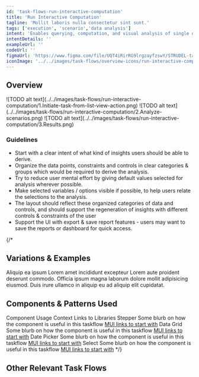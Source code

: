 ```yaml
---
id: 'task-flows-run-interactive-computation'
title: 'Run Interactive Computation'
tagline: 'Mollit laboris nulla consectetur sint sunt.'
tags: ['execution', 'scenario','data analysis']
intent: 'Enables querying, computation, and visual analysis of single or combined data entities to instantly derive insights, and create reports or dashboards.'
intentDetails: ''
exampleUrl: ''
codeUrl: ''
figmaUrl: 'https://www.figma.com/file/UQT4iRirRG9lrgzayfzswY/STRUDEL-task-flows?type=design&node-id=19%3A73770&mode=design&t=YPdwq8c0BdXx5Um8-1'
iconImage: '../../images/task-flows/overview-icons/run-interactive-computation.png'
---
```


## Overview

<Grid container spacing={4}>
  <Grid item md={4}>
    ![TODO alt text](../../images/task-flows/run-interactive-computation/1.Initiate-task-from-list-view-action.png)
  </Grid>
  <Grid item md={4}>
    ![TODO alt text](../../images/task-flows/run-interactive-computation/2.Analyze-scenarios.png)
  </Grid>
  <Grid item md={4}>
    ![TODO alt text](../../images/task-flows/run-interactive-computation/3.Results.png)
  </Grid>
</Grid>

### Guidelines

<ul>
  <li>
    Start with a clear intent of what kind of insights users should be able to derive.
  </li>
  <li>
    Organize the data points, constraints and controls in clear categories & groups which would be required to derive the analysis.
  </li>
  <li>
    Try to reduce user mental effort by giving default values selected for analysis wherever possible.
  </li>
  <li>
    Make selected variables / options visible if possible, to help users relate the selections to the analysis.
  </li>
  <li>
    The layout should reflect these organized categories of data and controls, and should support the regeneration of insights with different controls & constraints of the user
  </li>
  <li>
    Support the UI with export & save report features - users may want to save the reports or dashboard for quick access.
  </li>
</ul>

{/*
## Variations & Examples

Aliquip ea ipsum Lorem amet incididunt excepteur Lorem aute proident deserunt commodo. Officia ipsum magna laborum dolore mollit adipisicing eiusmod. Duis irure ullamco in aliquip eu ad aliquip elit cupidatat.

## Components & Patterns Used

<InfoTable>
  <TableHead>
    <TableRow>
      <TableCell>Component</TableCell>
      <TableCell>Usage Context</TableCell>
      <TableCell>Links to Libraries</TableCell>
    </TableRow>
  </TableHead>
  <TableBody>
    <TableRow>
      <TableCell>Stepper</TableCell>
      <TableCell>Some blurb on how the component is useful in this taskflow</TableCell>
      <TableCell><a href="https://mui.com/material-ui/react-stepper/" target="_blank">MUI links to start with</a></TableCell>
    </TableRow>
    <TableRow>
      <TableCell>Data Grid</TableCell>
      <TableCell>Some blurb on how the component is useful in this taskflow</TableCell>
      <TableCell><a href="https://mui.com/x/react-data-grid/" target="_blank">MUI links to start with</a></TableCell>
    </TableRow>
    <TableRow>
      <TableCell>Date Picker</TableCell>
      <TableCell>Some blurb on how the component is useful in this taskflow</TableCell>
      <TableCell><a href="https://mui.com/x/react-date-pickers/" target="_blank">MUI links to start with</a></TableCell>
    </TableRow>
    <TableRow>
      <TableCell>Select</TableCell>
      <TableCell>Some blurb on how the component is useful in this taskflow</TableCell>
      <TableCell><a href="https://mui.com/material-ui/react-select/">MUI links to start with</a></TableCell>
    </TableRow>
  </TableBody>
</InfoTable>
*/}

## Other Relevant Task Flows

<Grid container spacing={4}>
  <Grid item md={6}>
    <TaskFlowCard name="Compare Data" />
  </Grid>
  <Grid item md={6}>
    <TaskFlowCard name="Monitor Activities" />
  </Grid>
</Grid>